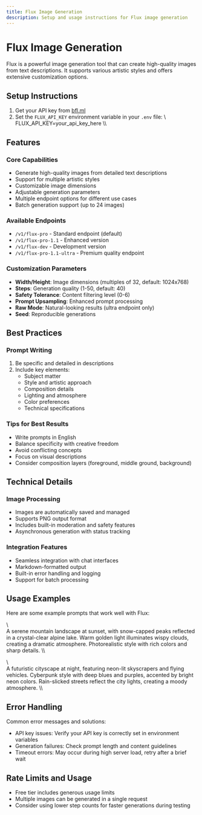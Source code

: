 ```yaml
---
title: Flux Image Generation
description: Setup and usage instructions for Flux image generation
---
```


# Flux Image Generation

Flux is a powerful image generation tool that can create high-quality images from text descriptions. It supports various artistic styles and offers extensive customization options.

## Setup Instructions

1. Get your API key from [bfl.ml](https://bfl.ml)
2. Set the `FLUX_API_KEY` environment variable in your `.env` file:
\\\
FLUX_API_KEY=your_api_key_here
\\\

## Features

### Core Capabilities
- Generate high-quality images from detailed text descriptions
- Support for multiple artistic styles
- Customizable image dimensions
- Adjustable generation parameters
- Multiple endpoint options for different use cases
- Batch generation support (up to 24 images)

### Available Endpoints
- `/v1/flux-pro` - Standard endpoint (default)
- `/v1/flux-pro-1.1` - Enhanced version
- `/v1/flux-dev` - Development version
- `/v1/flux-pro-1.1-ultra` - Premium quality endpoint

### Customization Parameters
- **Width/Height**: Image dimensions (multiples of 32, default: 1024x768)
- **Steps**: Generation quality (1-50, default: 40)
- **Safety Tolerance**: Content filtering level (0-6)
- **Prompt Upsampling**: Enhanced prompt processing
- **Raw Mode**: Natural-looking results (ultra endpoint only)
- **Seed**: Reproducible generations

## Best Practices

### Prompt Writing
1. Be specific and detailed in descriptions
2. Include key elements:
   - Subject matter
   - Style and artistic approach
   - Composition details
   - Lighting and atmosphere
   - Color preferences
   - Technical specifications

### Tips for Best Results
- Write prompts in English
- Balance specificity with creative freedom
- Avoid conflicting concepts
- Focus on visual descriptions
- Consider composition layers (foreground, middle ground, background)

## Technical Details

### Image Processing
- Images are automatically saved and managed
- Supports PNG output format
- Includes built-in moderation and safety features
- Asynchronous generation with status tracking

### Integration Features
- Seamless integration with chat interfaces
- Markdown-formatted output
- Built-in error handling and logging
- Support for batch processing

## Usage Examples

Here are some example prompts that work well with Flux:

\\\
A serene mountain landscape at sunset, with snow-capped peaks reflected in a crystal-clear alpine lake. Warm golden light illuminates wispy clouds, creating a dramatic atmosphere. Photorealistic style with rich colors and sharp details.
\\\

\\\
A futuristic cityscape at night, featuring neon-lit skyscrapers and flying vehicles. Cyberpunk style with deep blues and purples, accented by bright neon colors. Rain-slicked streets reflect the city lights, creating a moody atmosphere.
\\\

## Error Handling

Common error messages and solutions:
- API key issues: Verify your API key is correctly set in environment variables
- Generation failures: Check prompt length and content guidelines
- Timeout errors: May occur during high server load, retry after a brief wait

## Rate Limits and Usage

- Free tier includes generous usage limits
- Multiple images can be generated in a single request
- Consider using lower step counts for faster generations during testing
